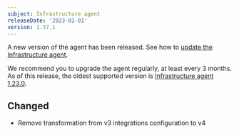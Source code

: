 ```yaml
---
subject: Infrastructure agent
releaseDate: '2023-02-01'
version: 1.37.1
---
```


A new version of the agent has been released. See how to [update the Infrastructure agent](/docs/infrastructure/install-configure-manage-infrastructure/update-or-uninstall/update-infrastructure-agent).

We recommend you to upgrade the agent regularly, at least every 3 months. As of this release, the oldest supported version is [Infrastructure agent 1.23.0](https://docs.newrelic.com/docs/release-notes/infrastructure-release-notes/infrastructure-agent-release-notes/new-relic-infrastructure-agent-1230/).


## Changed
* Remove transformation from v3 integrations configuration to v4
